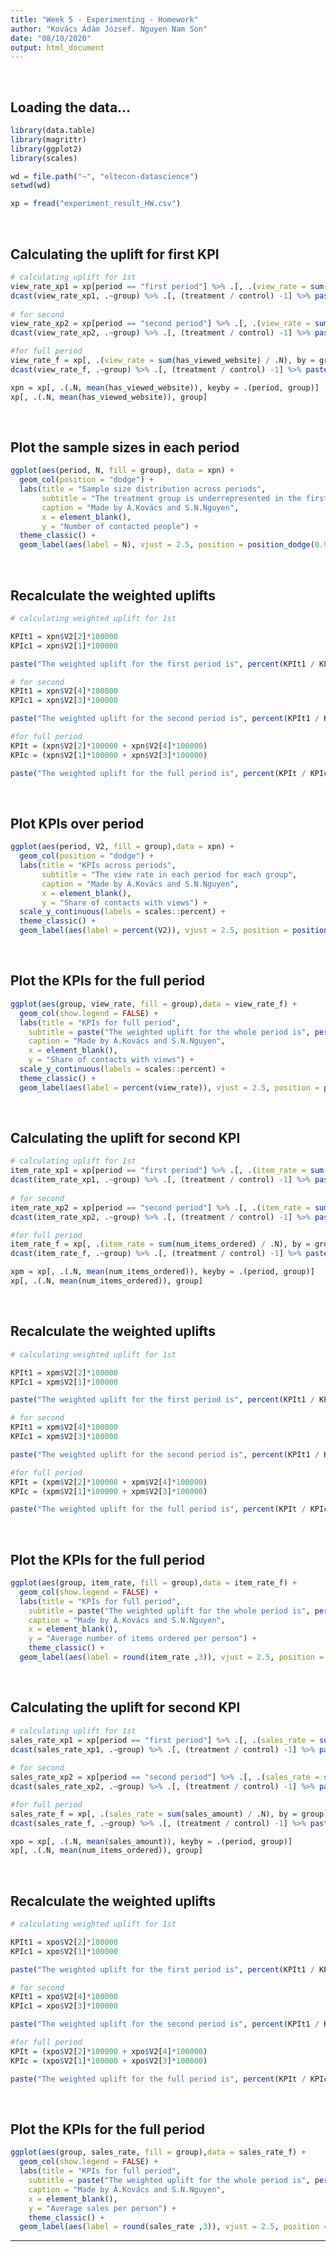 ```yaml
---
title: "Week 5 - Experimenting - Homework"
author: "Kovács Ádám József. Nguyen Nam Son"
date: "08/10/2020"
output: html_document
---
```


<br>

## Loading the data...

```r

library(data.table)
library(magrittr)
library(ggplot2)
library(scales)

wd = file.path("~", "eltecon-datascience")
setwd(wd)

xp = fread("experiment_result_HW.csv")

```

<br>

## Calculating the uplift for first KPI

```r
# calculating uplift for 1st
view_rate_xp1 = xp[period == "first period"] %>% .[, .(view_rate = sum(has_viewed_website) / .N), by = group]
dcast(view_rate_xp1, .~group) %>% .[, (treatment / control) -1] %>% paste("The uplift for the first period is",percent(.))
                                
# for second
view_rate_xp2 = xp[period == "second period"] %>% .[, .(view_rate = sum(has_viewed_website) / .N), by = group]
dcast(view_rate_xp2, .~group) %>% .[, (treatment / control) -1] %>% paste("The uplift for the second period is",percent(.))

#for full period
view_rate_f = xp[, .(view_rate = sum(has_viewed_website) / .N), by = group]
dcast(view_rate_f, .~group) %>% .[, (treatment / control) -1] %>% paste("The uplift for the full period is",percent(.))

xpn = xp[, .(.N, mean(has_viewed_website)), keyby = .(period, group)]
xp[, .(.N, mean(has_viewed_website)), group]
```
<br>

## Plot the sample sizes in each period

```r

ggplot(aes(period, N, fill = group), data = xpn) +
  geom_col(position = "dodge") +
  labs(title = "Sample size distribution across periods",
       subtitle = "The treatment group is underrepresented in the first period.",
       caption = "Made by Á.Kovács and S.N.Nguyen",
       x = element_blank(),
       y = "Number of contacted people") +
  theme_classic() +
  geom_label(aes(label = N), vjust = 2.5, position = position_dodge(0.9), color = "white", fontface = "bold", size = 4, show.legend = FALSE)

```
<br>

## Recalculate the weighted uplifts

```r
# calculating weighted uplift for 1st

KPIt1 = xpn$V2[2]*100000
KPIc1 = xpn$V2[1]*100000

paste("The weighted uplift for the first period is", percent(KPIt1 / KPIc1 - 1))

# for second
KPIt1 = xpn$V2[4]*100000
KPIc1 = xpn$V2[3]*100000

paste("The weighted uplift for the second period is", percent(KPIt1 / KPIc1 - 1))

#for full period
KPIt = (xpn$V2[2]*100000 + xpn$V2[4]*100000)
KPIc = (xpn$V2[1]*100000 + xpn$V2[3]*100000)

paste("The weighted uplift for the full period is", percent(KPIt / KPIc - 1))

```
<br>

## Plot KPIs over period

```r

ggplot(aes(period, V2, fill = group),data = xpn) +
  geom_col(position = "dodge") +
  labs(title = "KPIs across periods",
       subtitle = "The view rate in each period for each group",
       caption = "Made by Á.Kovács and S.N.Nguyen",
       x = element_blank(),
       y = "Share of contacts with views") +
  scale_y_continuous(labels = scales::percent) +
  theme_classic() +
  geom_label(aes(label = percent(V2)), vjust = 2.5, position = position_dodge(0.9), color = "white", fontface = "bold", size = 4, show.legend = FALSE)

```
<br>

## Plot the KPIs for the full period

```r

ggplot(aes(group, view_rate, fill = group),data = view_rate_f) +
  geom_col(show.legend = FALSE) +
  labs(title = "KPIs for full period",
    subtitle = paste("The weighted uplift for the whole period is", percent((KPIt / KPIc - 1))),
    caption = "Made by Á.Kovács and S.N.Nguyen",
    x = element_blank(),
    y = "Share of contacts with views") +
  scale_y_continuous(labels = scales::percent) +
  theme_classic() +
  geom_label(aes(label = percent(view_rate)), vjust = 2.5, position = position_dodge(0.9), color = "white", fontface = "bold", size = 4, show.legend = FALSE)

```
<br>

## Calculating the uplift for second KPI

```r
# calculating uplift for 1st
item_rate_xp1 = xp[period == "first period"] %>% .[, .(item_rate = sum(num_items_ordered) / .N), by = group]
dcast(item_rate_xp1, .~group) %>% .[, (treatment / control) -1] %>% paste("The uplift for the first period is",percent(.))
                                
# for second
item_rate_xp2 = xp[period == "second period"] %>% .[, .(item_rate = sum(num_items_ordered) / .N), by = group]
dcast(item_rate_xp2, .~group) %>% .[, (treatment / control) -1] %>% paste("The uplift for the second period is",percent(.))

#for full period
item_rate_f = xp[, .(item_rate = sum(num_items_ordered) / .N), by = group]
dcast(item_rate_f, .~group) %>% .[, (treatment / control) -1] %>% paste("The uplift for the full period is",percent(.))

xpm = xp[, .(.N, mean(num_items_ordered)), keyby = .(period, group)]
xp[, .(.N, mean(num_items_ordered)), group]
```
<br>

## Recalculate the weighted uplifts

```r
# calculating weighted uplift for 1st

KPIt1 = xpm$V2[2]*100000
KPIc1 = xpm$V2[1]*100000

paste("The weighted uplift for the first period is", percent(KPIt1 / KPIc1 - 1))

# for second
KPIt1 = xpm$V2[4]*100000
KPIc1 = xpm$V2[3]*100000

paste("The weighted uplift for the second period is", percent(KPIt1 / KPIc1 - 1))

#for full period
KPIt = (xpm$V2[2]*100000 + xpm$V2[4]*100000)
KPIc = (xpm$V2[1]*100000 + xpm$V2[3]*100000)

paste("The weighted uplift for the full period is", percent(KPIt / KPIc - 1))

```

<br>

## Plot the KPIs for the full period

```r

ggplot(aes(group, item_rate, fill = group),data = item_rate_f) +
  geom_col(show.legend = FALSE) +
  labs(title = "KPIs for full period",
    subtitle = paste("The weighted uplift for the whole period is", percent((KPIt / KPIc - 1))),
    caption = "Made by Á.Kovács and S.N.Nguyen",
    x = element_blank(),
    y = "Average number of items ordered per person") +
    theme_classic() +
  geom_label(aes(label = round(item_rate ,3)), vjust = 2.5, position = position_dodge(0.9), color = "white", fontface = "bold", size = 4, show.legend = FALSE)

```

<br>

## Calculating the uplift for second KPI

```r
# calculating uplift for 1st
sales_rate_xp1 = xp[period == "first period"] %>% .[, .(sales_rate = sum(sales_amount) / .N), by = group]
dcast(sales_rate_xp1, .~group) %>% .[, (treatment / control) -1] %>% paste("The uplift for the first period is",percent(.))
                                
# for second
sales_rate_xp2 = xp[period == "second period"] %>% .[, .(sales_rate = sum(sales_amount) / .N), by = group]
dcast(sales_rate_xp2, .~group) %>% .[, (treatment / control) -1] %>% paste("The uplift for the second period is",percent(.))

#for full period
sales_rate_f = xp[, .(sales_rate = sum(sales_amount) / .N), by = group]
dcast(sales_rate_f, .~group) %>% .[, (treatment / control) -1] %>% paste("The uplift for the full period is",percent(.))

xpo = xp[, .(.N, mean(sales_amount)), keyby = .(period, group)]
xp[, .(.N, mean(num_items_ordered)), group]
```
<br>

## Recalculate the weighted uplifts

```r
# calculating weighted uplift for 1st

KPIt1 = xpo$V2[2]*100000
KPIc1 = xpo$V2[1]*100000

paste("The weighted uplift for the first period is", percent(KPIt1 / KPIc1 - 1))

# for second
KPIt1 = xpo$V2[4]*100000
KPIc1 = xpo$V2[3]*100000

paste("The weighted uplift for the second period is", percent(KPIt1 / KPIc1 - 1))

#for full period
KPIt = (xpo$V2[2]*100000 + xpo$V2[4]*100000)
KPIc = (xpo$V2[1]*100000 + xpo$V2[3]*100000)

paste("The weighted uplift for the full period is", percent(KPIt / KPIc - 1))

```
<br>

## Plot the KPIs for the full period

```r

ggplot(aes(group, sales_rate, fill = group),data = sales_rate_f) +
  geom_col(show.legend = FALSE) +
  labs(title = "KPIs for full period",
    subtitle = paste("The weighted uplift for the whole period is", percent((KPIt / KPIc - 1))),
    caption = "Made by Á.Kovács and S.N.Nguyen",
    x = element_blank(),
    y = "Average sales per person") +
    theme_classic() +
  geom_label(aes(label = round(sales_rate ,3)), vjust = 2.5, position = position_dodge(0.9), color = "white", fontface = "bold", size = 4, show.legend = FALSE)

```
***